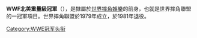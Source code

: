{{Infobox championship
| 冠軍名稱          =WWF北美重量級冠軍
| 圖像              =
| 圖像大小          =
| 圖像說明          =
| 現任冠軍王者      =
| 勝利日期          =
| 隸屬於            =[[世界摔角娛樂|世界摔角聯盟]]
| 創建日期          =1979年2月13日
| 最多勝利次數保持人=[[泰德·迪比亞西|泰德·迪比亞西]]、[[派特·派特森|派特·派特森]]、{{link-en|坂口征二|Seiji Sakaguchi}}（1次）
| 首任冠軍          =[[泰德·迪比亞西|泰德·迪比亞西]]
| 最長連任時間保持人={{link-en|坂口征二|Seiji Sakaguchi}}（498天）
| 最短連任時間保持人=[[泰德·迪比亞西|泰德·迪比亞西]]（126天）
| 最年長冠軍王者    =
| 最年輕冠軍王者    =
| 最重冠軍王者      =
| 最輕冠軍王者      =
| 舊時名稱          =
| 舊時設計          =
}}

'''WWF北美重量級冠軍'''（{{lang-en|'''WWF North American Heavyweight Championship'''}}），是隸屬於[[世界摔角娛樂|世界摔角娛樂]]的前身，也就是世界摔角聯盟的一冠軍項目。世界摔角聯盟於1979年成立，於1981年退役。

{{WWE冠軍列表|WWF北美重量級冠軍}}

[[Category:WWE冠军头衔|Category:WWE冠军头衔]]